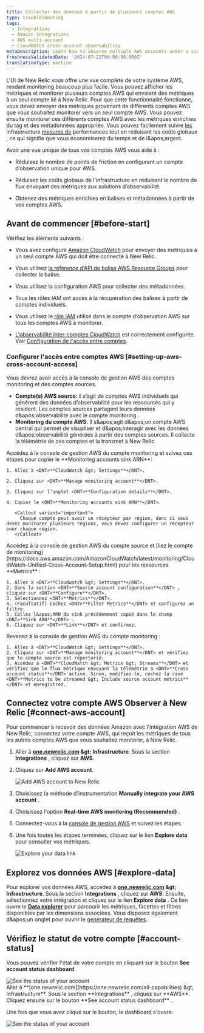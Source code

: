 ```yaml
---
title: Collecter des données à partir de plusieurs comptes AWS
type: troubleshooting
tags:
  - Integrations
  - Amazon integrations
  - AWS multi-account
  - CloudWatch cross-account observability
metaDescription: Learn how to observe multiple AWS accounts under a single account on the New Relic user interface.
freshnessValidatedDate: '2024-07-22T00:00:00.000Z'
translationType: machine
---
```


L&apos;UI de New Relic vous offre une vue complète de votre système AWS, rendant monitoring beaucoup plus facile. Vous pouvez afficher les métriques et monitorer plusieurs comptes AWS qui envoient des métriques à un seul compte lié à New Relic. Pour que cette fonctionnalité fonctionne, vous devez envoyer des métriques provenant de différents comptes AWS que vous souhaitez monitorer vers un seul compte AWS. Vous pouvez ensuite monitorer ces différents comptes AWS avec les métriques enrichies du tag et des métadonnées appropriés. Vous pouvez facilement suivre [les](/docs/data-apis/understand-data/new-relic-data-types/) infrastructure [mesures de](/docs/accounts/accounts-billing/new-relic-one-pricing-billing/data-ingest-billing/) performances tout en réduisant les coûts globaux , ce qui signifie que vous économiserez du temps et de l&amp;apos;argent.

Avoir une vue unique de tous vos comptes AWS vous aide à :

* Réduisez le nombre de points de friction en configurant un compte d’observation unique pour AWS.

* Réduisez les coûts globaux de l’infrastructure en réduisant le nombre de flux envoyant des métriques aux solutions d’observabilité.

* Obtenez des métriques enrichies en balises et métadonnées à partir de vos comptes AWS.

## Avant de commencer [#before-start]

Vérifiez les éléments suivants :

* Vous avez configuré [Amazon CloudWatch](https://aws.amazon.com/cloudwatch/) pour envoyer des métriques à un seul compte AWS qui doit être connecté à New Relic.

* Vous utilisez [la référence d’API de balise AWS Resource Groups](https://docs.aws.amazon.com/resourcegroupstagging/latest/APIReference/overview.html) pour collecter la balise.

* Vous utilisez la configuration AWS pour collecter des métadonnées.

* Tous les rôles IAM ont accès à la récupération des balises à partir de comptes individuels.

* Vous utilisez le [rôle IAM](https://docs.aws.amazon.com/IAM/latest/UserGuide/id_roles.html) utilisé dans le compte d’observation AWS sur tous les comptes AWS à monitorer.

* [L&apos;observabilité inter-comptes CloudWatch](https://docs.aws.amazon.com/AmazonCloudWatch/latest/monitoring/CloudWatch-Unified-Cross-Account.html) est correctement configurée. Voir [Configuration de l&apos;accès entre comptes](#setting-up-aws-cross-account-access).

### Configurer l&apos;accès entre comptes AWS [#setting-up-aws-cross-account-access]

Vous devrez avoir accès à la console de gestion AWS des comptes monitoring et des comptes sources.

* **Compte(s) AWS source**: il s’agit de comptes AWS individuels qui génèrent des données d’observabilité pour les ressources qui y résident. Les comptes sources partagent leurs données d&amp;apos;observabilité avec le compte monitoring .
* **Monitoring du compte AWS**: Il s&amp;apos;agit d&amp;apos;un compte AWS central qui permet de visualiser et d&amp;apos;interagir avec les données d&amp;apos;observabilité générées à partir des comptes sources. Il collecte la télémétrie de ces comptes et la transmet à New Relic.

<Steps>
  <Step>
    Accédez à la console de gestion AWS du compte monitoring et suivez ces étapes pour copier le <DNT>**Monitoring accounts sink ARN**</DNT>:

    1. Allez à <DNT>**CloudWatch &gt; Settings**</DNT>.

    2. Cliquez sur <DNT>**Manage monitoring account**</DNT>.

    3. Cliquez sur l’onglet <DNT>**Configuration details**</DNT>.

    4. Copiez le <DNT>**Monitoring accounts sink ARN**</DNT>.

       <Callout variant="important">
         Chaque compte peut avoir un récepteur par région, donc si vous devez monitorer plusieurs régions, vous devez configurer un récepteur pour chaque région.
       </Callout>
  </Step>

  <Step>
    Accédez à la console de gestion AWS du compte source et [liez le compte de monitoring](https://docs.aws.amazon.com/AmazonCloudWatch/latest/monitoring/CloudWatch-Unified-Cross-Account-Setup.html) pour les ressources <DNT>**Metrics**</DNT> :

    1. Allez à <DNT>**Cloudwatch &gt; Settings**</DNT>.
    2. Dans la section <DNT>**Source account configuration**</DNT> , cliquez sur <DNT>**Configure**</DNT>.
    3. Sélectionnez <DNT>**Metrics**</DNT>.
    4. (Facultatif) Cochez <DNT>**Filter Metrics**</DNT> et configurez un filtre.
    5. Collez l&apos;ARN du sink précédemment copié dans le champ <DNT>**Sink ARN**</DNT> .
    6. Cliquez sur <DNT>**Link**</DNT> et confirmez.
  </Step>

  <Step>
    Revenez à la console de gestion AWS du compte monitoring :

    1. Allez à <DNT>**CloudWatch &gt; Settings**</DNT>.
    2. Cliquez sur <DNT>**Manage monitoring account**</DNT> et vérifiez que le compte source est répertorié.
    3. Accédez à <DNT>**CloudWatch &gt; Metrics &gt; Streams**</DNT> et vérifiez que le flux métrique envoyant la télémétrie a <DNT>**Cross account status**</DNT> activé. Sinon, modifiez-le, cochez la case <DNT>**Metrics to be streamed &gt; Include source account metrics**</DNT> et enregistrez.
  </Step>
</Steps>

## Connectez votre compte AWS Observer à New Relic [#connect-aws-account]

Pour commencer à recevoir des données Amazon avec l&apos;intégration AWS de New Relic, connectez votre compte AWS, qui reçoit les métriques de tous les autres comptes AWS que vous souhaitez monitorer, à New Relic.

1. Aller à <DNT>**[one.newrelic.com](https://one.newrelic.com/all-capabilities) &amp;gt; Infrastructure**</DNT>. Sous la section <DNT>**Integrations**</DNT> , cliquez sur <DNT>**AWS**</DNT>.

2. Cliquez sur <DNT>**Add AWS account**</DNT>.

   <img title="Add AWS account to New Relic" alt="Add AWS account to New Relic" src="/images/infrastructure_screenshot-crop_aws-add-account.webp" />

3. Choisissez la méthode d&apos;instrumentation <DNT>**Manually integrate your AWS account**</DNT> .

4. Choisissez l&apos;option <DNT>**Real-time AWS monitoring (Recommended)**</DNT> .

5. Connectez-vous à la [console de gestion AWS](https://aws.amazon.com/console/) et suivez les étapes.

6. Une fois toutes les étapes terminées, cliquez sur le lien <DNT>**Explore data**</DNT> pour consulter vos métriques.

   <img title="Explore your data link" alt="Explore your data link" src="/images/infrastructure_screenshot-crop_aws-explore-data-link.webp" />

## Explorez vos données AWS [#explore-data]

Pour explorer vos données AWS, accédez à <DNT>**[one.newrelic.com](https://one.newrelic.com/all-capabilities) &amp;gt; Infrastructure**</DNT>. Sous la section <DNT>**Integrations**</DNT> , cliquez sur <DNT>**AWS**</DNT>. Ensuite, sélectionnez votre intégration et cliquez sur le lien <DNT>**Explore data**</DNT> . Ce lien ouvre le <DNT>[**Data explorer**](/docs/query-your-data/explore-query-data/browse-data/introduction-data-explorer/)</DNT> pour parcourir les métriques, facettes et filtres disponibles par les dimensions associées. Vous disposez également d&amp;apos;un onglet pour ouvrir le [générateur de requêtes](/docs/telemetry-data-platform/get-data/apis/query-metric-data-type/).

## Vérifiez le statut de votre compte [#account-status]

Vous pouvez vérifier l&apos;état de votre compte en cliquant sur le bouton <DNT>**See account status dashboard**</DNT> .

<img title="See the status of your account" alt="See the status of your account" src="/images/infrastructure_screenshot-crop_aws-see-account-status-dashboard.webp" />

<figcaption>
  Aller à <DNT>**[one.newrelic.com](https://one.newrelic.com/all-capabilities) &amp;gt; Infrastructure**</DNT>. Sous la section <DNT>**Integrations**</DNT> , cliquez sur <DNT>**AWS**</DNT>. Cliquez ensuite sur le bouton <DNT>**See account status dashboard**</DNT> .
</figcaption>

Une fois que vous avez cliqué sur le bouton, le dashboard s&apos;ouvre.

<img title="See the status of your account" alt="See the status of your account" src="/images/infrastructure_screenshot-crop_aws-account-status-dashboard.webp" />